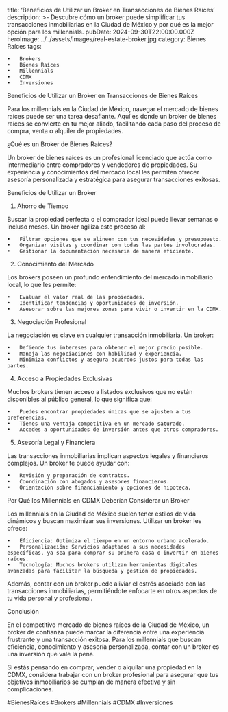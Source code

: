title: ‘Beneficios de Utilizar un Broker en Transacciones de Bienes Raíces’
description: >-
Descubre cómo un broker puede simplificar tus transacciones inmobiliarias en la Ciudad de México y por qué es la mejor opción para los millennials.
pubDate: 2024-09-30T22:00:00.000Z
heroImage: ../../assets/images/real-estate-broker.jpg
category: Bienes Raíces
tags:

    •	Brokers
    •	Bienes Raíces
    •	Millennials
    •	CDMX
    •	Inversiones

Beneficios de Utilizar un Broker en Transacciones de Bienes Raíces

Para los millennials en la Ciudad de México, navegar el mercado de bienes raíces puede ser una tarea desafiante. Aquí es donde un broker de bienes raíces se convierte en tu mejor aliado, facilitando cada paso del proceso de compra, venta o alquiler de propiedades.

¿Qué es un Broker de Bienes Raíces?

Un broker de bienes raíces es un profesional licenciado que actúa como intermediario entre compradores y vendedores de propiedades. Su experiencia y conocimientos del mercado local les permiten ofrecer asesoría personalizada y estratégica para asegurar transacciones exitosas.

Beneficios de Utilizar un Broker

1. Ahorro de Tiempo

Buscar la propiedad perfecta o el comprador ideal puede llevar semanas o incluso meses. Un broker agiliza este proceso al:

    •	Filtrar opciones que se alineen con tus necesidades y presupuesto.
    •	Organizar visitas y coordinar con todas las partes involucradas.
    •	Gestionar la documentación necesaria de manera eficiente.

2. Conocimiento del Mercado

Los brokers poseen un profundo entendimiento del mercado inmobiliario local, lo que les permite:

    •	Evaluar el valor real de las propiedades.
    •	Identificar tendencias y oportunidades de inversión.
    •	Asesorar sobre las mejores zonas para vivir o invertir en la CDMX.

3. Negociación Profesional

La negociación es clave en cualquier transacción inmobiliaria. Un broker:

    •	Defiende tus intereses para obtener el mejor precio posible.
    •	Maneja las negociaciones con habilidad y experiencia.
    •	Minimiza conflictos y asegura acuerdos justos para todas las partes.

4. Acceso a Propiedades Exclusivas

Muchos brokers tienen acceso a listados exclusivos que no están disponibles al público general, lo que significa que:

    •	Puedes encontrar propiedades únicas que se ajusten a tus preferencias.
    •	Tienes una ventaja competitiva en un mercado saturado.
    •	Accedes a oportunidades de inversión antes que otros compradores.

5. Asesoría Legal y Financiera

Las transacciones inmobiliarias implican aspectos legales y financieros complejos. Un broker te puede ayudar con:

    •	Revisión y preparación de contratos.
    •	Coordinación con abogados y asesores financieros.
    •	Orientación sobre financiamiento y opciones de hipoteca.

Por Qué los Millennials en CDMX Deberían Considerar un Broker

Los millennials en la Ciudad de México suelen tener estilos de vida dinámicos y buscan maximizar sus inversiones. Utilizar un broker les ofrece:

    •	Eficiencia: Optimiza el tiempo en un entorno urbano acelerado.
    •	Personalización: Servicios adaptados a sus necesidades específicas, ya sea para comprar su primera casa o invertir en bienes raíces.
    •	Tecnología: Muchos brokers utilizan herramientas digitales avanzadas para facilitar la búsqueda y gestión de propiedades.

Además, contar con un broker puede aliviar el estrés asociado con las transacciones inmobiliarias, permitiéndote enfocarte en otros aspectos de tu vida personal y profesional.

Conclusión

En el competitivo mercado de bienes raíces de la Ciudad de México, un broker de confianza puede marcar la diferencia entre una experiencia frustrante y una transacción exitosa. Para los millennials que buscan eficiencia, conocimiento y asesoría personalizada, contar con un broker es una inversión que vale la pena.

Si estás pensando en comprar, vender o alquilar una propiedad en la CDMX, considera trabajar con un broker profesional para asegurar que tus objetivos inmobiliarios se cumplan de manera efectiva y sin complicaciones.

#BienesRaíces #Brokers #Millennials #CDMX #Inversiones
